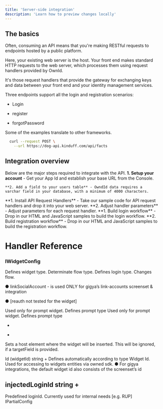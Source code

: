 ```yaml
---
title: 'Server-side integration'
description: 'Learn how to preview changes locally'
---
```


## The basics

Often, consuming an API means that you're making RESTful requests to endpoints hosted by a public platform.

Here, your existing web server is the host. Your front end makes standard HTTP requests to the web server,  which processes them using request handlers provided by OwnId. 

It's those request handlers that provide the gateway for exchanging keys and data between your front end and your identity management services. 

Three endpoints support all the login and registration scenarios:

- Login

- register

- forgotPassword

<RequestExample>
Some of the examples translate to other frameworks.

```bash Request
  curl --request POST \
    --url https://dog-api.kinduff.com/api/facts
```


## Integration overview

Below are the major steps required to integrate with the API.
<Steps>
  <Step title="PREPARATION">
    **1. Setup your account** - Get your App Id and establish your base URL from the Console.

    **2. Add a field to your users table** - OwndId data requires a varchar field in your database, with a minimum of 4000 characters.
  </Step>
  <Step title="DROP IN SERVER-SIDE END-POINTS">
    **1. Install API Request Handlers** - Take our sample code for API request handlers and drop it into your web server.  
    **2. Adjust handler parameters** - Adjust parameters for each request handler.  
  </Step>
  <Step title="INSERT API REQUESTS IN YOUR FRONT END">
    **1. Build login workflow** - Drop in our HTML and JavaScript samples to build the login workflow.
    **2. Build registration workflow** - Drop in our HTML and JavaScript samples to build the registration workflow.

  </Step>
  
</Steps>

# Handler Reference

### IWidgetConfig

<ParamField query="type" type="WidgetType" default="none" required>
Defines widget type. Determinate flow type.
</ParamField>



<ParamField query="loginType" type="loginType" default="standard" >
Defines login type. Changes flow.

● linkSocialAccount - is used ONLY for gigya’s link-accounts screenset & integration

● [reauth not tested for the widget]
</ParamField>


<ParamField query="promptType" type="promptTypes" default="returning-user">
Used only for prompt widget. Defines prompt type
</ParamField>

<ParamField query="element" type="HTMLElement" default="returning-user">
Used only for prompt widget. Defines prompt type
</ParamField>




+
-
Sets a host element where the widget will be inserted. This will be ignored,  if a targetField is provided.

Id (widgetId)
string
+
Defines automatically according to type
Widget Id. Used for accessing to widgets entities via owned sdk.
● For gigya integrations, the default widget id also consists of the screenset’s id


injectedLoginId
string
+
-
Predefined loginId. Currently used for internal needs [e.g. RUP]
IPartialConfig
 
 
 
 

 
